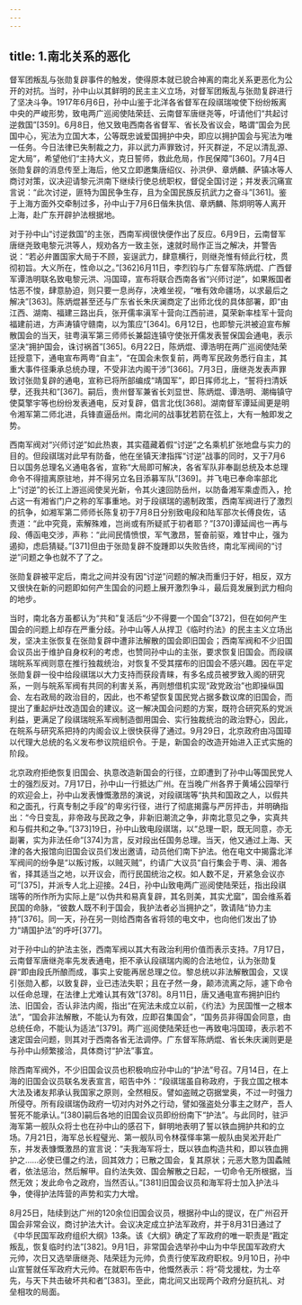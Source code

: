 ```yaml
---
---
---
```

title: 1.南北关系的恶化
---




督军团叛乱与张勋复辟事件的触发，使得原本就已貌合神离的南北关系更恶化为公开的对抗。当时，孙中山以其鲜明的民主主义立场，对督军团叛乱与张勋复辟进行了坚决斗争。1917年6月6日，孙中山鉴于北洋各省督军在段祺瑞唆使下纷纷叛离中央的严峻形势，致电两广巡阅使陆荣廷、云南督军唐继尧等，吁请他们“共起讨逆救国”[359]。6月8日，他又致电西南各省督军、省长及省议会，略谓“国会为民国中心，宪法为立国大本，公等既忠诚爱国拥护中央，即应以拥护国会与宪法为唯一任务。今日法律已失制裁之力，非以武力声罪致讨，歼灭群逆，不足以清乱源、定大局”，希望他们“主持大义，克日誓师，救此危局，作民保障”[360]。7月4日张勋复辟的消息传至上海后，他又立即邀集唐绍仪、孙洪伊、章炳麟、萨镇冰等人商讨对策，议决迎请黎元洪南下继续行使总统职权，督促全国讨逆；并发表沉痛宣言说：“此次讨逆，匪特为国民争生存，且为全国民族反抗武力之奋斗”[361]。鉴于上海方面外交牵制过多，孙中山于7月6日偕朱执信、章炳麟、陈炯明等人离开上海，赴广东开辟护法根据地。

对于孙中山“讨逆救国”的主张，西南军阀很快便作出了反应。6月9日，云南督军唐继尧致电黎元洪等人，规劝各方一致主张，速就时局作正当之解决，并警告说：“若必弁置国家大局于不顾，妄逞武力，肆意横行，则继尧惟有倾此行枕，贯彻初旨。大义所在，性命以之。”[362]6月11日，李烈钧与广东督军陈炳焜、广西督军谭浩明联名致电黎元洪、冯国璋，宣布将联合西南各省“兴师讨逆”，如果叛国者怙恶不悛，肆意胁迫，则只要一息尚存，决难坐视，“唯有效命疆场，以求最后之解决”[363]。陈炳焜甚至还与广东省长朱庆澜商定了出师北伐的具体部署，即“由江西、湖南、福建三路出兵，张开儒率滇军十营向江西前进，莫荣新率桂军十营向福建前进，方声涛镇守赣南，以为策应”[364]。6月12日，也即黎元洪被迫宣布解散国会的当天，驻粤滇军第三师师长兼韶连镇守使张开儒发表誓保国会通电，表示坚决“拥护国会，诛讨祸首”[365]。6月22日，陈炳焜、谭浩明在两广巡阅使陆荣廷授意下，通电宣布两粤“自主”，“在国会未恢复前，两粤军民政务悉行自主，其重大事件径秉承总统办理，不受非法内阁干涉”[366]。7月3日，唐继尧发表声罪致讨张勋复辟的通电，宣称已将所部编成“靖国军”，即日挥师北上，“誓将扫清妖孽，还我共和”[367]。嗣后，贵州督军兼省长刘显世、陈炳焜、谭浩明、潮梅镇守使莫擎宇等也纷纷发表通电，反对复辟，倡言北伐[368]。湖南督军谭延闿更是明令湘军第二师北进，兵锋直逼岳州。南北间的战事犹若箭在弦上，大有一触即发之势。

西南军阀对“兴师讨逆”如此热衷，其实蕴藏着假“讨逆”之名乘机扩张地盘与实力的目的。但段祺瑞对此早有防备，他在坐镇天津指挥“讨逆”战事的同时，又于7月6日以国务总理名义通电各省，宣称“大局即可解决，各省军队非奉副总统及本总理命令不得擅离原驻地，并不得另立名目添募军队”[369]。并飞电已奉命率部北上“讨逆”的长江上游巡阅使吴光新，令其火速回防岳州，以防备湘军乘虚而入，抢占这一有湘省门户之称的军事重地。对于段祺瑞的遏制政策，西南军阀进行了激烈的抗争，如湘军第二师师长陈复初于7月8日分别致电段和陆军部次长傅良佐，诘责道：“此中究竟，索解殊难，岂尚或有所疑贰于初者耶？”[370]谭延闿也一再与段、傅函电交涉，声称：“此间民情愤恨，军气激昂，誓奋前驱，难甘中止，强为遏抑，虑启猜疑。”[371]但由于张勋复辟不旋踵即以失败告终，南北军阀间的“讨逆”问题之争也就不了了之。

张勋复辟被平定后，南北之间并没有因“讨逆”问题的解决而重归于好，相反，双方又很快在新的问题即如何产生国会的问题上展开激烈争斗，最后竟发展到武力相向的地步。

当时，南北各方虽都认为“共和”复活后“少不得要一个国会”[372]，但在如何产生国会的问题上却存在严重分歧。孙中山等人从捍卫《临时约法》的民主主义立场出发，坚决主张恢复在张勋复辟中遭非法解散的国会即旧国会；西南军阀和不少旧国会议员出于维护自身权利的考虑，也赞同孙中山的主张，要求恢复旧国会。而段祺瑞皖系军阀则意在推行独裁统治，对恢复不受其摆布的旧国会不感兴趣。因在平定张勋复辟一役中给段祺瑞以大力支持而获段青睐，有多名成员被罗致入阁的研究系，一则与皖系军阀有共同的利害关系，再则想借机实现“政党政治”也即操纵国会、左右政局的政治目的，因此，也不希望恢复国民党占据多数议席的旧国会，而提出了重起炉灶改造国会的建议。这一解决国会问题的方案，既符合研究系的党派利益，更满足了段祺瑞皖系军阀制造御用国会、实行独裁统治的政治野心，因此，在皖系与研究系把持的内阁会议上很快获得了通过。9月29日，北京政府由冯国璋以代理大总统的名义发布参议院组织令。于是，新国会的改造开始进入正式实施的阶段。

北京政府拒绝恢复旧国会、执意改造新国会的行径，立即遭到了孙中山等国民党人士的强烈反对。7月17日，孙中山一行抵达广州。在当晚广州各界于黄埔公园举行的欢迎会上，孙中山发表慷慨激昂的演说，对段祺瑞等“执共和国政之人，以假共和之面孔，行真专制之手段”的卑劣行径，进行了彻底揭露与严厉抨击，并明确指出：“今日变乱，非帝政与民政之争，非新旧潮流之争，非南北意见之争，实真共和与假共和之争。”[373]19日，孙中山致电段祺瑞，以“总理一职，既无同意，亦无副署，实为非法任命”[374]为言，反对段出任国务总理。当天，他又通过上海、天津的各大报馆向旧国会议员们发出邀请，动员他们南下护法。他在电文中揭露北洋军阀间的纷争是“以叛讨叛，以贼灭贼”，约请广大议员“自行集会于粤、滇、湘各省，择其适当之地，以开议会，而行民国统治之权。如人数不足，开紧急会议亦可”[375]，并派专人北上迎接。24日，孙中山致电两广巡阅使陆荣廷，指出段祺瑞等的所作所为实际上是“以伪共和易真复辟，其名则美，其实尤窳”，国会维系着民国的命脉，“彼数人既不利于国会，我护法者必当拥护之”，敦请陆“协力主持”[376]。同一天，孙在另一则给西南各省将领的电文中，也向他们发出了协力“靖国护法”的呼吁[377]。

对于孙中山的护法主张，西南军阀以其大有政治利用价值而表示支持。7月17日，云南督军唐继尧率先发表通电，拒不承认段祺瑞内阁的合法地位，认为张勋复辟“即由段氏所酿而成，事实上安能再居总理之位。黎总统以非法解散国会，又误引张勋入都，以致复辟，业已违法失职；且在孑然一身，颠沛流离之际，遽下命令以任命总理，在法律上尤难认其有效”[378]。8月11日，唐又通电宣布拥护旧约法、旧国会，否认非法内阁，指出“在宪法未成立以前，《约法》为民国惟一之根本法”，“国会非法解散，不能认为有效，应即召集国会”，“国务员非得国会同意，由总统任命，不能认为适法”[379]。两广巡阅使陆荣廷也一再致电冯国璋，表示若不速定国会问题，则其对于西南各省无法调停。广东督军陈炳焜、省长朱庆澜则更是与孙中山频繁接洽，具体商讨“护法”事宜。

除西南军阀外，不少旧国会议员也积极响应孙中山的“护法”号召。7月14日，在上海的旧国会议员联名发表宣言，昭告中外：“段祺瑞虽自称政府，于我立国之根本大法及诸友邦承认我国家之原则，全然相反。譬如盗贼之窃据堂奥，不过一时强力所侵夺。所有段祺瑞伪政府一切对内对外之行动，譬如强盗处分事主之财产，吾人誓死不能承认。”[380]嗣后各地的旧国会议员即纷纷南下“护法”。与此同时，驻沪海军第一舰队众将士也在孙中山的感召下，鲜明地表明了誓以铁血拥护共和的立场。7月21日，海军总长程璧光、第一舰队司令林葆怿率第一舰队由吴淞开赴广东，并发表慷慨激昂的宣言说：“夫我海军将士，既以铁血构造共和，即以铁血拥护之……必使已僵之约法，回其效力；已散之国会，复其原状；元恶大憝为国蟊贼者，依法惩治，然后解甲。自约法失效、国会解散之日起，一切命令无所根据，当然无效；发此命令之政府，当然否认。”[381]旧国会议员和海军将士加入护法斗争，使得护法阵营的声势和实力大增。

8月25日，陆续到达广州的120余位旧国会议员，根据孙中山的提议，在广州召开国会非常会议，商讨护法大计。会议决定成立护法军政府，并于8月31日通过了《中华民国军政府组织大纲》13条。该《大纲》确定了军政府的唯一职责是“戡定叛乱，恢复临时约法”[382]。9月1日，非常国会选举孙中山为中华民国军政府大元帅，次日又选举唐继尧、陆荣廷为元帅，负责行使军政府职权。9月10日，孙中山宣誓就任军政府大元帅。在就职布告中，他慨然表示：将“荷戈援枕，为士卒先，与天下共击破坏共和者”[383]。至此，南北间又出现两个政府分庭抗礼、对垒相攻的局面。